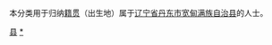 {{Catnav|頁面分類|各種主題的頁面分類|依中国各省来作的分类|各地中国人|辽宁人|丹东人}}
{{Catnav|頁面分類|人物|各國人物|中国人|各地中国人|辽宁人|丹东人}}

本分类用于归纳[[籍贯|籍贯]]（出生地）属于[[辽宁省|辽宁省]][[丹东市|丹东市]][[宽甸满族自治县|宽甸满族自治县]]的人士。

[[Category:丹东人|县]]
[[Category:宽甸满族自治县|*]]